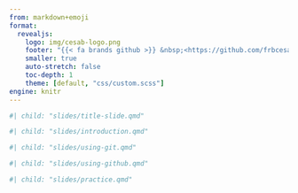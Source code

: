```yaml
---
from: markdown+emoji
format:
  revealjs:
    logo: img/cesab-logo.png
    footer: "{{< fa brands github >}} &nbsp;<https://github.com/frbcesab/intro-git>"
    smaller: true
    auto-stretch: false
    toc-depth: 1
    theme: [default, "css/custom.scss"]
engine: knitr
---
```


```r
#| child: "slides/title-slide.qmd"
```


```r
#| child: "slides/introduction.qmd"
```

```r
#| child: "slides/using-git.qmd"
```

```r
#| child: "slides/using-github.qmd"
```

```r
#| child: "slides/practice.qmd"
```
